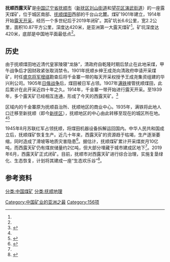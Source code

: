 {{coord|41.8425|N|123.8837|E|format=dms|display=title}}
'''抚顺西露天矿'''是[[中华人民共和国|中国]][[辽宁省|辽宁省]][[抚顺市|抚顺市]]（[[新抚区|新抚区]][[刘山街道|刘山街道]]和[[望花区|望花区]][[演武街道|演武街道]]）的一座露天煤矿，位于城区南部、[[抚顺煤矿|抚顺煤田]]西部的千台山北麓。煤矿1901年建立，1914年开始[[露天开采|露天开采]]，经历一个多世纪后于2019年闭矿。其矿坑长6.6公里，宽2.2公里，面积10.87平方公里，深度达420米，是亚洲第一大露天煤矿<ref name="人民网"/>。矿坑深度达420米，底部是中国地平面最低点<ref name="风物辽宁"/>。

==历史==
由于抚顺煤田地近清代皇家陵寝“龙脉”，清政府自乾隆时期后禁止在此地采煤，甲午战争后才因财政紧张取消禁令。1901年抚顺乡绅王成尧向清政府申请开采煤矿，时任[[盛京将军|盛京将军]][[增祺|增祺]]勘查后将千金寨一带的每天开采权授予王成尧集资组建的华兴利公司。1905年[[日俄战争|日俄战争]]后，煤田被日军占领。1907年[[满铁|满铁]]接管抚顺煤田，此后累计在此开采近四十年之久。1914年，千金寨一带开始进行露天开采。至1939年，多个露天矿已经相互连通，形成了今天的西露天矿。<ref name="风物辽宁">{{cite book |author1=李云涛 |editor=辽宁省档案馆 |title=风物辽宁 |date=2012 |publisher=辽宁人民出版社 |location=沈阳 |isbn=9787205074630 |url=https://books.google.com/books?id=pqpcDwAAQBAJ&pg=PT108&lpg=PT108 |access-date=2021-01-16 |archive-date=2021-01-22 |archive-url=https://web.archive.org/web/20210122125159/https://books.google.com/books?id=pqpcDwAAQBAJ&pg=PT108&lpg=PT108 |dead-url=no }}</ref>

区域内的千金寨原为抚顺县治所、抚顺地区的商业中心。1935年，满铁将此地人口迁移至新抚顺（即今[[新抚区|新抚区]]），抚顺地区的中心由此转移至现在的城区所在地。<ref name="风物辽宁"/><ref>{{cite news |author1=抚顺市旅游委 |title=抚顺西露天矿—记录工业时代的变迁 |url=https://www.163.com/dy/article/DVTLGKFU05340RHZ.html |date=2018年11月6日 |accessdate=2021年1月16日 |archive-date=2021年1月22日 |archive-url=https://web.archive.org/web/20210122040921/https://www.163.com/dy/article/DVTLGKFU05340RHZ.html |dead-url=no }}</ref>

1945年8月苏联红军占领抚顺，将煤田机器设备拆解运回国内。中华人民共和国成立后，抚顺煤矿恢复生产。近几十年来，西露天矿的资源趋于枯竭，生产逐渐萎缩，同时造成了滑坡等地质灾害隐患<ref>{{cite news |title=抚顺西露天矿加强生态恢复和综合治理 让昔日矿坑变景点 |url=http://www.ln.xinhuanet.com/2020-07/12/c_1126228063.htm |agency=新华网 |date=2020年7月12日 |accessdate=2021年1月16日 |archive-date=2020年10月21日 |archive-url=https://web.archive.org/web/20201021024733/http://www.ln.xinhuanet.com/2020-07/12/c_1126228063.htm |dead-url=no }}</ref>。据估计，抚顺煤矿累计开采煤炭月10亿吨，而西露天矿仍有煤炭储量约2亿吨，但大部分埋藏于城市建成区地下<ref name="风物辽宁"/>。2019年6月，西露天矿正式闭矿。目前，抚顺市对西露天矿进行综合治理，实施复垦绿化、生态恢复，计划将其建成一座“生态欢乐谷”<ref name="人民网">{{cite news |title=抚顺西露天矿：百年天矿的“绿色转身” |url=http://ln.people.com.cn/n2/2020/0712/c378316-34150570.html |accessdate=2021-01-16 |work=人民网 |date=2020年7月12日 |archive-date=2021-01-21 |archive-url=https://web.archive.org/web/20210121215642/http://ln.people.com.cn/n2/2020/0712/c378316-34150570.html |dead-url=no }}</ref>。

==参考资料==
{{reflist}}
{{156項重點工程}}
[[分类:中国煤矿|分类:中国煤矿]]
[[分类:抚顺地理|分类:抚顺地理]]
[[Category:中国矿业的亚洲之最|Category:中国矿业的亚洲之最]]
[[Category:156项|Category:156项]]